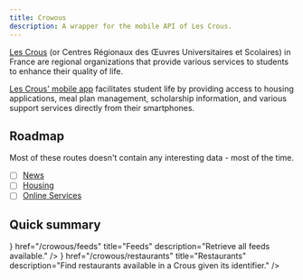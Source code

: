 ```yaml
---
title: Crowous
description: A wrapper for the mobile API of Les Crous.
---
```



[Les Crous](https://www.lescrous.fr/) (or Centres Régionaux des Œuvres Universitaires et Scolaires) in France are regional organizations that provide various services to students to enhance their quality of life.

[Les Crous' mobile app](https://play.google.com/store/apps/details?id=com.einden.crous.poitiers.android) facilitates student life by providing access to housing applications, meal plan management, scholarship information, and various support services directly from their smartphones.
 
## Roadmap

Most of these routes doesn't contain any interesting data - most of the time.

- [ ] [News](http://webservices-v2.crous-mobile.fr/feed/:identifier/externe/actu.xml)
- [ ] [Housing](http://webservices-v2.crous-mobile.fr/feed/:identifier/:identifier-logement.xml)
- [ ] [Online Services](http://webservices-v2.crous-mobile.fr/feed/:identifier/:identifier-online.xml)

## Quick summary

<Cards>
  <Card
    icon={<HomeIcon />}
    href="/crowous/feeds"
    title="Feeds"
    description="Retrieve all feeds available."
  />
  <Card
    icon={<UtensilsIcon />}
    href="/crowous/restaurants"
    title="Restaurants"
    description="Find restaurants available in a Crous given its identifier."
  />
</Cards>
